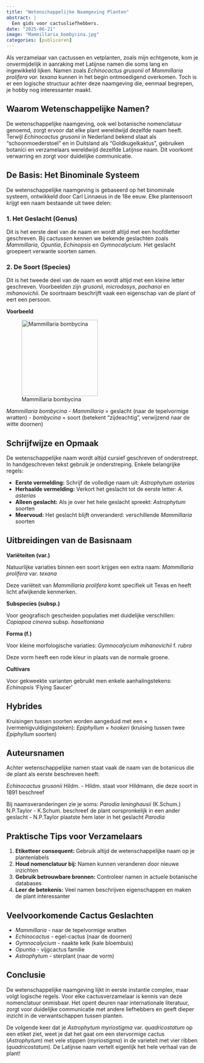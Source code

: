 ---
title: "Wetenschappelijke Naamgeving Planten"
abstract: |
  Een gids voor cactusliefhebbers.
date: "2025-06-21"
image: "Mammillaria_bombycina.jpg"
categories: [publiceren]
---

Als verzamelaar van cactussen en vetplanten, zoals mijn echtgenote, kom je onvermijdelijk in aanraking met Latijnse namen die soms lang en ingewikkeld lijken. Namen zoals *Echinocactus grusonii* of *Mammillaria prolifera var. texana* kunnen in het begin ontmoedigend overkomen. Toch is er een logische structuur achter deze naamgeving die, eenmaal begrepen, je hobby nog interessanter maakt.

## Waarom Wetenschappelijke Namen?

De wetenschappelijke naamgeving, ook wel botanische nomenclatuur genoemd, zorgt ervoor dat elke plant wereldwijd dezelfde naam heeft. Terwijl *Echinocactus grusonii* in Nederland bekend staat als "schoonmoederstoel" en in Duitsland als "Goldkugelkaktus", gebruiken botanici en verzamelaars wereldwijd dezelfde Latijnse naam. Dit voorkomt verwarring en zorgt voor duidelijke communicatie.

## De Basis: Het Binominale Systeem

De wetenschappelijke naamgeving is gebaseerd op het binominale systeem, ontwikkeld door Carl Linnaeus in de 18e eeuw. Elke plantensoort krijgt een naam bestaande uit twee delen:

### 1. Het Geslacht (Genus)

Dit is het eerste deel van de naam en wordt altijd met een hoofdletter geschreven. Bij cactussen kennen we bekende geslachten zoals *Mammillaria*, *Opuntia*, *Echinopsis* en *Gymnocalycium*. Het geslacht groepeert verwante soorten samen.

### 2. De Soort (Species)

Dit is het tweede deel van de naam en wordt altijd met een kleine letter geschreven. Voorbeelden zijn *grusonii*, *microdasys*, *pachanoi* en *mihanovichii*. De soortnaam beschrijft vaak een eigenschap van de plant of eert een persoon.

**Voorbeeld**

![Mammillaria bombycina](Mammillaria_bombycina.jpg){fig-align="center" width="200"}

*Mammillaria bombycina* - *Mammillaria* = geslacht (naar de tepelvormige wratten) - *bombycina* = soort (betekent "zijdeachtig", verwijzend naar de witte doornen)

## Schrijfwijze en Opmaak

De wetenschappelijke naam wordt altijd cursief geschreven of onderstreept. In handgeschreven tekst gebruik je onderstreping. Enkele belangrijke regels:

-   **Eerste vermelding:** Schrijf de volledige naam uit: *Astrophytum asterias*
-   **Herhaalde vermelding:** Verkort het geslacht tot de eerste letter: *A. asterias*
-   **Alleen geslacht:** Als je over het hele geslacht spreekt: *Astrophytum* soorten
-   **Meervoud:** Het geslacht blijft onveranderd: verschillende *Mammillaria* soorten

## Uitbreidingen van de Basisnaam

**Variëteiten (var.)**

Natuurlijke variaties binnen een soort krijgen een extra naam: *Mammillaria prolifera* var. *texana*

Deze variëteit van *Mammillaria prolifera* komt specifiek uit Texas en heeft licht afwijkende kenmerken.

**Subspecies (subsp.)**

Voor geografisch gescheiden populaties met duidelijke verschillen: *Copiapoa cinerea* subsp. *haseltoniana*

**Forma (f.)**

Voor kleine morfologische variaties: *Gymnocalycium mihanovichii* f. *rubra*

Deze vorm heeft een rode kleur in plaats van de normale groene.

**Cultivars**

Voor gekweekte varianten gebruikt men enkele aanhalingstekens: *Echinopsis* 'Flying Saucer'

## Hybrides

Kruisingen tussen soorten worden aangeduid met een × (vermenigvuldigingsteken): *Epiphyllum* × *hookeri* (kruising tussen twee *Epiphyllum* soorten)

## Auteursnamen

Achter wetenschappelijke namen staat vaak de naam van de botanicus die de plant als eerste beschreven heeft:

*Echinocactus grusonii* Hildm. - Hildm. staat voor Hildmann, die deze soort in 1891 beschreef

Bij naamsveranderingen zie je soms: *Parodia leninghausii* (K.Schum.) N.P.Taylor - K.Schum. beschreef de plant oorspronkelijk in een ander geslacht - N.P.Taylor plaatste hem later in het geslacht *Parodia*

## Praktische Tips voor Verzamelaars

1.  **Etiketteer consequent:** Gebruik altijd de wetenschappelijke naam op je plantenlabels
2.  **Houd nomenclatuur bij:** Namen kunnen veranderen door nieuwe inzichten
3.  **Gebruik betrouwbare bronnen:** Controleer namen in actuele botanische databases
4.  **Leer de betekenis:** Veel namen beschrijven eigenschappen en maken de plant interessanter

## Veelvoorkomende Cactus Geslachten

-   *Mammillaria* - naar de tepelvormige wratten
-   *Echinocactus* - egel-cactus (naar de doornen)
-   *Gymnocalycium* - naakte kelk (kale bloembuis)
-   *Opuntia* - vijgcactus familie
-   *Astrophytum* - sterplant (naar de vorm)

## Conclusie

De wetenschappelijke naamgeving lijkt in eerste instantie complex, maar volgt logische regels. Voor elke cactusverzamelaar is kennis van deze nomenclatuur onmisbaar. Het opent deuren naar internationale literatuur, zorgt voor duidelijke communicatie met andere liefhebbers en geeft dieper inzicht in de verwantschappen tussen planten.

De volgende keer dat je *Astrophytum myriostigma* var. *quadricostatum* op een etiket ziet, weet je dat het gaat om een stervormige cactus (*Astrophytum*) met vele stippen (*myriostigma*) in de varieteit met vier ribben (*quadricostatum*). De Latijnse naam vertelt eigenlijk het hele verhaal van de plant!
